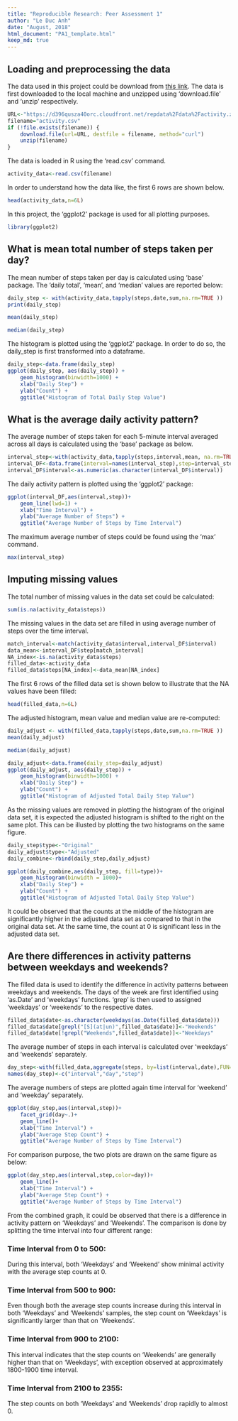```yaml
---
title: "Reproducible Research: Peer Assessment 1"
author: "Le Duc Anh"
date: "August, 2018"
html_document: "PA1_template.html"
keep_md: true
---
```



## Loading and preprocessing the data
The data used in this project could be download from [this link](https://d396qusza40orc.cloudfront.net/repdata%2Fdata%2Factivity.zip). The data is first downloaded to the local machine and unzipped using 'download.file' and 'unzip' respectively. 
 
```r
URL<-"https://d396qusza40orc.cloudfront.net/repdata%2Fdata%2Factivity.zip"
filename="activity.csv"
if (!file.exists(filename)) {
    download.file(url=URL, destfile = filename, method="curl")
    unzip(filename)
}
```
 
The data is loaded in R using the 'read.csv' command. 
 
```r
activity_data<-read.csv(filename)
```
 
In order to understand how the data like, the first 6 rows are shown below. 
 
```r
head(activity_data,n=6L)
``` 

 

In this project, the 'ggplot2' package is used for all plotting purposes.
```r
library(ggplot2)
```

## What is mean total number of steps taken per day?
The mean number of steps taken per day is calculated using 'base' package. The 'daily total', 'mean', and 'median' values are reported below:
 
```r
daily_step <- with(activity_data,tapply(steps,date,sum,na.rm=TRUE ))
print(daily_step)
``` 

```r
mean(daily_step)
``` 

```r
median(daily_step)
```

The histogram is plotted using the 'ggplot2' package. In order to do so, the daily_step is first transformed into a dataframe.

```r
daily_step<-data.frame(daily_step)
ggplot(daily_step, aes(daily_step)) +
    geom_histogram(binwidth=1000) +
    xlab("Daily Step") +
    ylab("Count") +
    ggtitle("Histogram of Total Daily Step Value")
```

## What is the average daily activity pattern?
The average number of steps taken for each 5-minute interval averaged across all days is calculated using the 'base' package as below. 

```r
interval_step<-with(activity_data,tapply(steps,interval,mean, na.rm=TRUE))
interval_DF<-data.frame(interval=names(interval_step),step=interval_step)
interval_DF$interval<-as.numeric(as.character(interval_DF$interval))
```

The daily activity pattern is plotted using the 'ggplot2' package:
```r
ggplot(interval_DF,aes(interval,step))+
    geom_line(lwd=1) +
    xlab("Time Interval") +
    ylab("Average Number of Steps") +
    ggtitle("Average Number of Steps by Time Interval")
``` 

The maximum average number of steps could be found using the 'max' command.
```r
max(interval_step)
```

## Imputing missing values
The total number of missing values in the data set could be calculated:
```r
sum(is.na(activity_data$steps))
```
The missing values in the data set are filled in using average number of steps over the time interval.

```r
match_interval<-match(activity_data$interval,interval_DF$interval)
data_mean<-interval_DF$step[match_interval]
NA_index<-is.na(activity_data$steps)
filled_data<-activity_data
filled_data$steps[NA_index]<-data_mean[NA_index]
``` 
 
The first 6 rows of the filled data set is shown below to illustrate that the NA values have been filled: 

```r
head(filled_data,n=6L)
``` 

The adjusted histogram, mean value and median value are re-computed:

```r
daily_adjust <- with(filled_data,tapply(steps,date,sum,na.rm=TRUE ))
mean(daily_adjust)
``` 

```r
median(daily_adjust)
```

```r
daily_adjust<-data.frame(daily_step=daily_adjust)
ggplot(daily_adjust, aes(daily_step)) +
    geom_histogram(binwidth=1000) +
    xlab("Daily Step") +
    ylab("Count") +
    ggtitle("Histogram of Adjusted Total Daily Step Value")
```

As the missing values are removed in plotting the histogram of the original data set, it is expected the adjusted histogram is shifted to the right on the same plot. This can be illusted by plotting the two histograms on the same figure. 

```r
daily_step$type<-"Original"
daily_adjust$type<-"Adjusted"
daily_combine<-rbind(daily_step,daily_adjust)

ggplot(daily_combine,aes(daily_step, fill=type))+
    geom_histogram(binwidth = 1000)+
    xlab("Daily Step") +
    ylab("Count") +
    ggtitle("Histogram of Adjusted Total Daily Step Value")
``` 
It could be observed that the counts at the middle of the histogram are significantly higher in the adjusted data set as compared to that in the original data set. At the same time, the count at 0 is significant less in the adjusted data set. 

## Are there differences in activity patterns between weekdays and weekends?
The filled data is used to identify the difference in activity patterns between weekdays and weekends. The days of the week are first identified using 'as.Date' and 'weekdays' functions. 'grep' is then used to assigned 'weekdays' or 'weekends' to the respective dates.
```r
filled_data$date<-as.character(weekdays(as.Date(filled_data$date)))
filled_data$date[grepl("[S](at|un)",filled_data$date)]<-"Weekends"
filled_data$date[!grepl("Weekends",filled_data$date)]<-"Weekdays"
```
The average number of steps in each interval is calculated over 'weekdays' and 'weekends' separately.

```r
day_step<-with(filled_data,aggregate(steps, by=list(interval,date),FUN=mean))
names(day_step)<-c("interval","day","step")
``` 
The average numbers of steps are plotted again time interval for 'weekend' and 'weekday' separately. 
```r
ggplot(day_step,aes(interval,step))+
    facet_grid(day~.)+
    geom_line()+
    xlab("Time Interval") +
    ylab("Average Step Count") +
    ggtitle("Average Number of Steps by Time Interval")
```

For comparison purpose, the two plots are drawn on the same figure as below:

```r
ggplot(day_step,aes(interval,step,color=day))+
    geom_line()+
    xlab("Time Interval") +
    ylab("Average Step Count") +
    ggtitle("Average Number of Steps by Time Interval")
```

From the combined graph, it could be observed that there is a difference in activity pattern on 'Weekdays' and 'Weekends'. The comparison is done by splitting the time interval into four different range: 

### Time Interval from 0 to 500:
During this interval, both 'Weekdays' and 'Weekend' show minimal activity with the average step counts at 0. 
 
### Time Interval from 500 to 900:
Even though both the average step counts increase during this interval in both 'Weekdays' and 'Weekends' samples, the step count on 'Weekdays' is significantly larger than that on 'Weekends'.
 
### Time Interval from 900 to 2100:
This interval indicates that the step counts on 'Weekends' are generally higher than that on 'Weekdays', with exception observed at approximately 1800-1900 time interval. 

### Time Interval from 2100 to 2355:
The step counts on both 'Weekdays' and 'Weekends' drop rapidly to almost 0. 